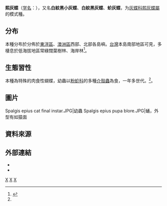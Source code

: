 {{NoteTA
|G1=Butterfly
}}
{{Speciesbox
| genus = Spalgis
| species = epeus
| authority = Moore, 1878
| image = Spalgis epeus dilama.jpg
| image_caption = 台灣產亞種（''S. e. dilama''）
| subdivision_ranks = 亞種
| subdivision =
*''S. e. dilama''
*''S. e. epius''
*''S. e. fangola''
*''S. e. nubilus''
*''S. e. pharnus''
*''S. e. semperi''
*''S. e. strigatus''
*''S. e. substrigata''
*''S. e. titius''
| synonyms = 
*''Lucia epius'' Westwood, [1851]: [http://www.biodiversitylibrary.org/item/49324#258 502].
*''Gerydus Ep.'' Westwood, [1851]: 502.
*''Geridus'' [sic] ''epeus'' [[sic|sic]] Westwood, [1851]: [http://www.archive.org/stream/generaofdiurnall25052doub#page/n382/mode/1up pl. 76], fig. 5.
*''Lucia epius'' Westwood; Moore, 1879: [http://www.archive.org/stream/proceedingsofgen79zool#page/137/mode/1up 137]. 
*''Spalgis epeus'' [sic] (Westwood); D'Abrera, 1977:379.
*''Spalgis epius'' (Westwood), Eliot, 1992: 413.
}}

'''熙灰蝶'''（[[学名|学名]]：{{lang|la|''Spalgis epeus''}}），又名'''白紋黑小灰蝶'''、'''白紋黑灰蝶'''、'''蚧灰蝶'''，为[[灰蝶科|灰蝶科]][[熙灰蝶屬|熙灰蝶屬]]的模式種。

==分布==
本種分布於分佈於[[東洋區|東洋區]]、[[澳洲區|澳洲區]]西部、北部各島嶼。[[台灣|台灣]]本島南部地區可見，多棲息於低海拔地區常綠闊葉樹林、海岸林<ref name="978-986-177-670-5">{{cite book|author=徐堉峰 |coauthors= |title=台灣蝴蝶圖鑑．中（灰蝶） |year=2013 |publisher=晨星出版社 |location=台中市 |isbn=978-986-177-670-5 }}</ref>。

==生態習性==
本種為特殊的肉食性蝴蝶，幼蟲以[[粉蚧科|粉蚧科]]的多種[[介殼蟲|介殼蟲]]為食，一年多世代。<ref name="978-986-177-670-5" />。

==圖片==
<gallery>
Spalgis epius cat final instar.JPG|幼蟲
Spalgis epius pupa blore.JPG|蛹，外型有如猿面
</gallery>

==資料來源==
{{reflist}}

== 外部連結 ==
* {{TaiBNET| zh=熙灰蝶| id=434968| binomial=Spalgis epeus| sub = dilama | authority=Moore, 1878| var= | accessdate=2020-04-23}}
* {{Commonscat-inline|Spalgis epius|熙灰蝶}}

{{Taxonbar}}

[[Category:1878年描述的昆虫|X]]
[[Category:熙灰蝶屬|X]]
[[Category:臺灣蝴蝶|X]]


{{Animal-stub}}